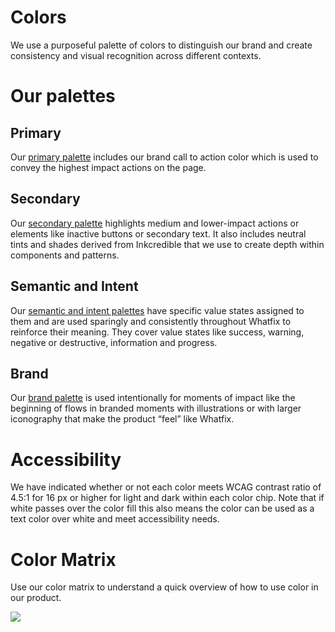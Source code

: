 
<Meta title="Foundations/Colors/Overview" />

# Colors
We use a purposeful palette of colors to distinguish our brand and create consistency and visual recognition across different contexts.

# Our palettes
## Primary
Our [primary palette](/story/foundations-colors-primary--page) includes our brand call to action color which is used to convey the highest impact actions on the page. 

## Secondary
Our [secondary palette](/story/foundations-colors-secondary--page) highlights medium and lower-impact actions or elements like inactive buttons or secondary text. It also includes neutral tints and shades derived from Inkcredible that we use to create depth within components and patterns. 

## Semantic and Intent
Our [semantic and intent palettes](/story/foundations-colors-semantic-and-intent--page) have specific value states assigned to them and are used sparingly and consistently throughout Whatfix to reinforce their meaning. They cover value states like success, warning, negative or destructive, information and progress.

## Brand
Our [brand palette](/story/foundations-colors-brand--page) is used intentionally for moments of impact like the beginning of flows in branded moments with illustrations or with larger iconography that make the product “feel” like Whatfix. 

# Accessibility
We have indicated whether or not each color meets WCAG contrast ratio of 4.5:1 for 16 px or higher for light and dark within each color chip. Note that if white passes over the color fill this also means the color can be used as a text color over white and meet accessibility needs. 

# Color Matrix
Use our color matrix to understand a quick overview of how to use color in our product. 

![](./color-matrix.png)
